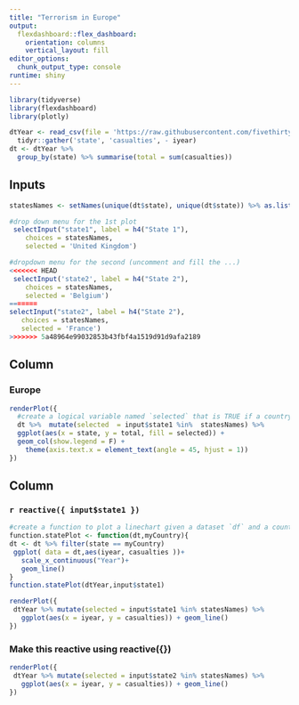 ```yaml
---
title: "Terrorism in Europe"
output: 
  flexdashboard::flex_dashboard:
    orientation: columns
    vertical_layout: fill
editor_options: 
  chunk_output_type: console
runtime: shiny
---
```


```r
library(tidyverse)
library(flexdashboard)
library(plotly)
```

```r
dtYear <- read_csv(file = 'https://raw.githubusercontent.com/fivethirtyeight/data/master/terrorism/eu_terrorism_fatalities_by_country.csv') %>% 
  tidyr::gather('state', 'casualties', - iyear)
dt <- dtYear %>% 
  group_by(state) %>% summarise(total = sum(casualties))
```

Inputs {.sidebar}
-------------------------------------

```r
statesNames <- setNames(unique(dt$state), unique(dt$state)) %>% as.list()

#drop down menu for the 1st plot
 selectInput("state1", label = h4("State 1"), 
    choices = statesNames, 
    selected = 'United Kingdom')

#dropdown menu for the second (uncomment and fill the ...)
<<<<<<< HEAD
 selectInput('state2', label = h4("State 2"), 
    choices = statesNames, 
    selected = 'Belgium')
=======
selectInput("state2", label = h4("State 2"),
   choices = statesNames,
   selected = 'France')
>>>>>>> 5a48964e99032853b43fbf4a1519d91d9afa2189
```
 


Column {data-width=650}
-----------------------------------------------------------------------

### Europe

```r

renderPlot({
  #create a logical variable named `selected` that is TRUE if a country is selected in either one of the drop-down menus and FALSE otherwise. To extract the selected value use input$selectInputID e.g., input$state1
  dt %>%  mutate(selected  = input$state1 %in%  statesNames) %>% 
  ggplot(aes(x = state, y = total, fill = selected)) +
  geom_col(show.legend = F) +
    theme(axis.text.x = element_text(angle = 45, hjust = 1)) 
})


```

Column {data-width=350}
-----------------------------------------------------------------------

### `r reactive({ input$state1 })`

```r
#create a function to plot a linechart given a dataset `df` and a country name `country`
function.statePlot <- function(dt,myCountry){
dt <- dt %>% filter(state == myCountry)
 ggplot( data = dt,aes(iyear, casualties ))+
   scale_x_continuous("Year")+
   geom_line()
}
function.statePlot(dtYear,input$state1)

renderPlot({
 dtYear %>% mutate(selected = input$state1 %in% statesNames) %>%
   ggplot(aes(x = iyear, y = casualties)) + geom_line()
})
```

### Make this reactive using reactive({})

```r

renderPlot({
 dtYear %>% mutate(selected = input$state2 %in% statesNames) %>%
   ggplot(aes(x = iyear, y = casualties)) + geom_line()
})
```

